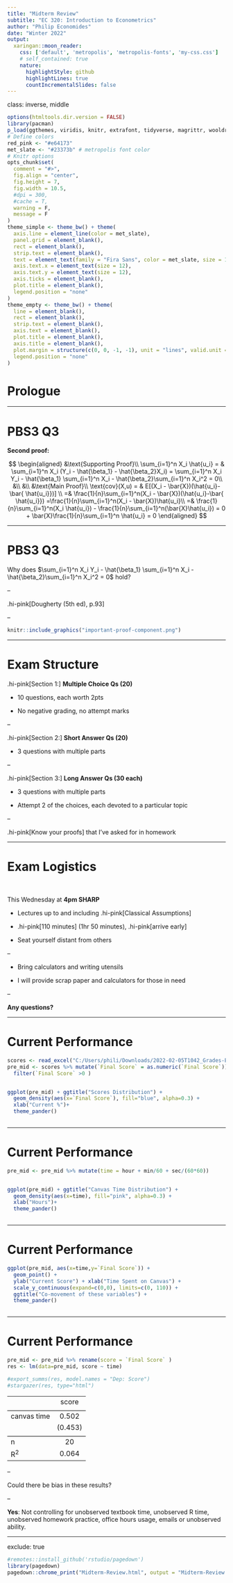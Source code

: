 ```yaml
---
title: "Midterm Review"
subtitle: "EC 320: Introduction to Econometrics"
author: "Philip Economides"
date: "Winter 2022"
output:
  xaringan::moon_reader:
    css: ['default', 'metropolis', 'metropolis-fonts', 'my-css.css']
    # self_contained: true
    nature:
      highlightStyle: github
      highlightLines: true
      countIncrementalSlides: false
---
```

class: inverse, middle

```r
options(htmltools.dir.version = FALSE)
library(pacman)
p_load(ggthemes, viridis, knitr, extrafont, tidyverse, magrittr, wooldridge, stargazer, latex2exp, parallel, broom, wooldridge, readxl, jtools, huxtable)
# Define colors
red_pink <- "#e64173"
met_slate <- "#23373b" # metropolis font color
# Knitr options
opts_chunk$set(
  comment = "#>",
  fig.align = "center",
  fig.height = 7,
  fig.width = 10.5,
  #dpi = 300,
  #cache = T,
  warning = F,
  message = F
)  
theme_simple <- theme_bw() + theme(
  axis.line = element_line(color = met_slate),
  panel.grid = element_blank(),
  rect = element_blank(),
  strip.text = element_blank(),
  text = element_text(family = "Fira Sans", color = met_slate, size = 14),
  axis.text.x = element_text(size = 12),
  axis.text.y = element_text(size = 12),
  axis.ticks = element_blank(),
  plot.title = element_blank(),
  legend.position = "none"
)
theme_empty <- theme_bw() + theme(
  line = element_blank(),
  rect = element_blank(),
  strip.text = element_blank(),
  axis.text = element_blank(),
  plot.title = element_blank(),
  axis.title = element_blank(),
  plot.margin = structure(c(0, 0, -1, -1), unit = "lines", valid.unit = 3L, class = "unit"),
  legend.position = "none"
)

```

# Prologue

---

# PBS3 Q3

**Second proof:**

$$
\begin{aligned}
&\text{Supporting Proof}\\
\sum_{i=1}^n X_i \hat{u_i}  = & \sum_{i=1}^n X_i (Y_i - \hat{\beta_1} - \hat{\beta_2}X_i) = \sum_{i=1}^n X_i Y_i - \hat{\beta_1} \sum_{i=1}^n X_i -  \hat{\beta_2}\sum_{i=1}^n X_i^2 = 0\\
&\\
&\\
&\text{Main Proof}\\
\text{cov}(X,u) = & E[(X_i - \bar{X})(\hat{u_i}-\bar{ \hat{u_i}})] \\
=& \frac{1}{n}\sum_{i=1}^n(X_i - \bar{X})(\hat{u_i}-\bar{ \hat{u_i}}) =\frac{1}{n}\sum_{i=1}^n(X_i - \bar{X})\hat{u_i}\\
=& \frac{1}{n}\sum_{i=1}^n(X_i \hat{u_i})  - \frac{1}{n}\sum_{i=1}^n(\bar{X}\hat{u_i}) =  0 + \bar{X}\frac{1}{n}\sum_{i=1}^n \hat{u_i} = 0
\end{aligned}
$$

---

# PBS3 Q3

Why does $\sum_{i=1}^n X_i Y_i - \hat{\beta_1} \sum_{i=1}^n X_i -  \hat{\beta_2}\sum_{i=1}^n X_i^2 = 0$ hold?

--

.hi-pink[Dougherty (5th ed), p.93]

--

```r
knitr::include_graphics("important-proof-component.png")
```



---

# Exam Structure

.hi-pink[Section 1:] **Multiple Choice Qs (20)**

- 10 questions, each worth 2pts

- No negative grading, no attempt marks

--

.hi-pink[Section 2:] **Short Answer Qs (20)**

- 3 questions with multiple parts

--

.hi-pink[Section 3:] **Long Answer Qs (30 each)**

- 3 questions with multiple parts

- Attempt 2 of the choices, each devoted to a particular topic

--

.hi-pink[Know your proofs] that I've asked for in homework

---

# Exam Logistics

<br>

This Wednesday at **4pm SHARP**

-  Lectures up to and including .hi-pink[Classical Assumptions]

- .hi-pink[110 minutes] (1hr 50 minutes), .hi-pink[arrive early]

- Seat yourself distant from others

--

- Bring calculators and writing utensils

- I will provide scrap paper and calculators for those in need

--

**Any questions?**

---

# Current Performance

```r
scores <- read_excel("C:/Users/phili/Downloads/2022-02-05T1042_Grades-EC_320.xlsx")
pre_mid <- scores %>% mutate(`Final Score` = as.numeric(`Final Score`)) %>%
  filter(`Final Score` >0 )


ggplot(pre_mid) + ggtitle("Scores Distribution") +
  geom_density(aes(x=`Final Score`), fill="blue", alpha=0.3) +
  xlab("Current %")+
  theme_pander()
  

```

---

# Current Performance

```r
pre_mid <- pre_mid %>% mutate(time = hour + min/60 + sec/(60*60))


ggplot(pre_mid) + ggtitle("Canvas Time Distribution") +
  geom_density(aes(x=time), fill="pink", alpha=0.3) +
  xlab("Hours")+
  theme_pander()
  

```

---

# Current Performance

```r

ggplot(pre_mid, aes(x=time,y=`Final Score`)) +
  geom_point() +
  ylab("Current Score") + xlab("Time Spent on Canvas") +
  scale_y_continuous(expand=c(0,0), limits=c(0, 110)) +
  ggtitle("Co-movement of these variables") +
  theme_pander()
  

```


---

# Current Performance

```r

pre_mid <- pre_mid %>% rename(score = `Final Score` )
res <- lm(data=pre_mid, score ~ time)

#export_summs(res, model.names = "Dep: Score")
#stargazer(res, type="html")

```

<table style="text-align:center">
<tr><td style="text-align:left"></td><td>score</td></tr>
<tr><td colspan="2" style="border-bottom: 1px solid black"></td></tr><tr><td style="text-align:left">canvas time</td><td>0.502</td></tr>
<tr><td style="text-align:left"></td><td>(0.453)</td></tr>
<tr><td colspan="2" style="border-bottom: 1px solid black"></td></tr><tr><td style="text-align:left">n</td><td>20</td></tr>
<tr><td style="text-align:left">R<sup>2</sup></td><td>0.064</td></tr>
</table>

--

Could there be bias in these results?

--

**Yes**: Not controlling for unobserved textbook time, unobserved R time, unobserved homework practice, office hours usage, emails or unobserved ability.

---

exclude: true

```R
#remotes::install_github('rstudio/pagedown')
library(pagedown)
pagedown::chrome_print("Midterm-Review.html", output = "Midterm-Review.pdf")
```